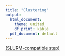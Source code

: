 ```yaml
---
title: "Clustering"
output:
  html_document:
    theme: united
    df_print: kable
  pdf_document: default
---
```



[(SLURM-compatible step)](slurm.html)

```r




```



